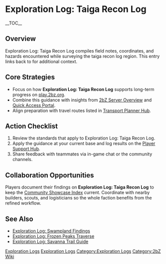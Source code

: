 {{Short description|Exploration Log: Taiga Recon Log compiles field notes, coordinates, and hazards encountered while surveying the taiga recon log region}}
= Exploration Log: Taiga Recon Log =
{{2bZ Navbox}}
__TOC__

== Overview ==
Exploration Log: Taiga Recon Log compiles field notes, coordinates, and hazards
encountered while surveying the taiga recon log region. This entry links back to
[[Category:Exploration Logs|Exploration Logs]] for additional context.

== Core Strategies ==
* Focus on how '''Exploration Log: Taiga Recon Log''' supports long-term progress on [[play.2bz.org]].
* Combine this guidance with insights from [[2bZ Server Overview]] and [[Quick Access Portal]].
* Align preparation with travel routes listed in [[Transport Planner Hub]].

== Action Checklist ==
# Review the [[Category:Exploration Logs|Exploration Logs]] standards that apply to Exploration Log: Taiga Recon Log.
# Apply the guidance at your current base and log results on the [[Player Support Hub]].
# Share feedback with teammates via in-game chat or the community channels.

== Collaboration Opportunities ==
Players document their findings on '''Exploration Log: Taiga Recon Log''' to keep the
[[Community Showcase Index]] current. Coordinate with nearby builders, scouts, and
logisticians so the whole faction benefits from the refined workflow.

== See Also ==
* [[Exploration Log: Swampland Findings]]
* [[Exploration Log: Frozen Peaks Traverse]]
* [[Exploration Log: Savanna Trail Guide]]

[[Category:Exploration Logs]]
[[Category:2bZ Wiki]]
